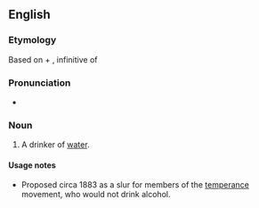 ==English==
{{rfquote|Is it used to mean "a drinker of water"? Or is it used to mean "a member of the temperance movement"?}}
{{quote|"An aquabib by day, an alcoholic by night."}}
===Etymology===
Based on {{etyl|la}} {{term|aqua||water|lang=la}} + {{term|bibere|lang=la}}, infinitive of {{term|bibo|bibō|to drink|lang=la}}

===Pronunciation===
* {{IPA|/æk.wə.bɪb/}}

===Noun===
{{en-noun}}

# {{rare|obsolete|derogatory}} A drinker of [[water]].

====Usage notes====
* Proposed circa 1883 as a slur for members of the [[temperance]] movement, who would not drink alcohol.
